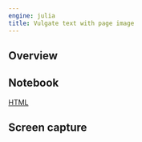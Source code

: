 ```yaml
---
engine: julia
title: Vulgate text with page image
---
```



## Overview

## Notebook

[HTML](./passage-plus-images.html)


## Screen capture